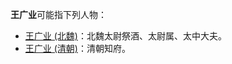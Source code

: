 '''王广业'''可能指下列人物：
*[[王广业_(北魏)|王广业 (北魏)]]：北魏太尉祭酒、太尉属、太中大夫。
*[[王广业_(清朝)|王广业 (清朝)]]：清朝知府。

{{消歧义|cat=三字王姓人名消歧义|guang}}